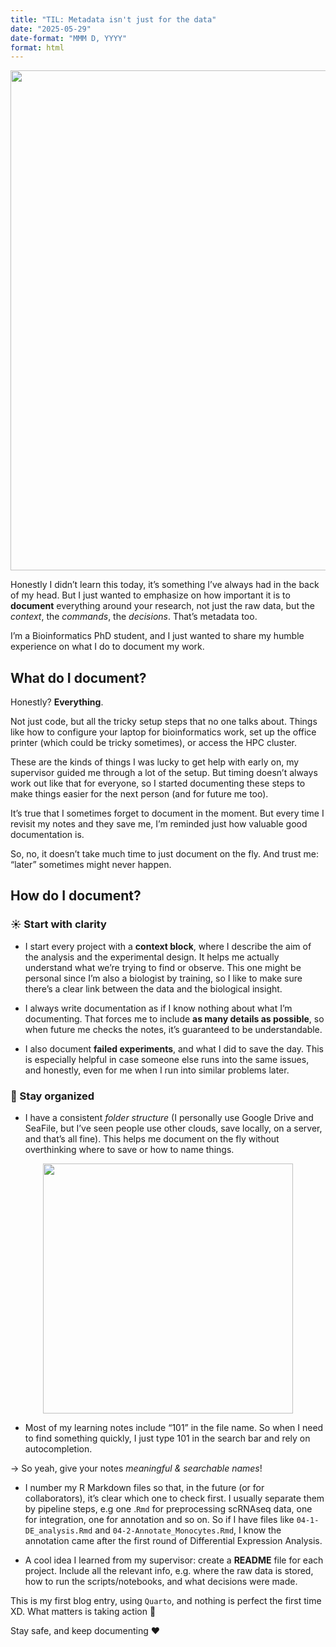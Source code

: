 ```yaml
---
title: "TIL: Metadata isn't just for the data"
date: "2025-05-29"
date-format: "MMM D, YYYY"
format: html
---
```


<center>

<div>
  <img src="../img/study_girl_tn_banner.png" width="800">
</div>

</center>

Honestly I didn't learn this today, it's something I’ve always had in the back of my head. But I just wanted to emphasize on how important it is to **document** everything around your research, not just the raw data, but the *context*, the *commands*, the *decisions*. That’s metadata too.

I'm a Bioinformatics PhD student, and I just wanted to share my humble experience on what I do to document my work.

## What do I document?

Honestly? **Everything**.

Not just code, but all the tricky setup steps that no one talks about. Things like how to configure your laptop for bioinformatics work, set up the office printer (which could be tricky sometimes), or access the HPC cluster.

These are the kinds of things I was lucky to get help with early on, my supervisor guided me through a lot of the setup. But timing doesn’t always work out like that for everyone, so I started documenting these steps to make things easier for the next person (and for future me too).

 It’s true that I sometimes forget to document in the moment. But every time I revisit my notes and they save me, I’m reminded just how valuable good documentation is.

So, no, it doesn’t take much time to just document on the fly. And trust me: "later" sometimes might never happen.

## How do I document?

### ☀️ Start with clarity

* I start every project with a **context block**, where I describe the aim of the analysis and the experimental design. It helps me actually understand what we’re trying to find or observe. This one might be personal since I'm also a biologist by training, so I like to make sure there’s a clear link between the data and the biological insight.

* I always write documentation as if I know nothing about what I'm documenting. That forces me to include **as many details as possible**, so when future me checks the notes, it's guaranteed to be understandable. 

* I also document **failed experiments**, and what I did to save the day. This is especially helpful in case someone else runs into the same issues, and honestly, even for me when I run into similar problems later.

### 📁 Stay organized

* I have a consistent *folder structure* (I personally use Google Drive and SeaFile, but I've seen people use other clouds, save locally, on a server, and that's all fine). This helps me document on the fly without overthinking where to save or how to name things.

<center>

<div>
  <img src="../img/folder_structure.png" width="400">
</div>

</center>

* Most of my learning notes include "101" in the file name. So when I need to find something quickly, I just type 101 in the search bar and rely on autocompletion.

&rarr; So yeah, give your notes *meaningful & searchable names*!

* I number my R Markdown files so that, in the future (or for collaborators), it's clear which one to check first. I usually separate them by pipeline steps, e.g one .`Rmd` for preprocessing scRNAseq data, one for integration, one for annotation and so on. So if I have files like `04-1-DE_analysis.Rmd` and `04-2-Annotate_Monocytes.Rmd`, I know the annotation came after the first round of Differential Expression Analysis.

* A cool idea I learned from my supervisor: create a **README** file for each project. Include all the relevant info, e.g. where the raw data is stored, how to run the scripts/notebooks, and what decisions were made.


This is my first blog entry, using `Quarto`, and nothing is perfect the first time XD.
What matters is taking action 🤗

Stay safe, and keep documenting ❤️
